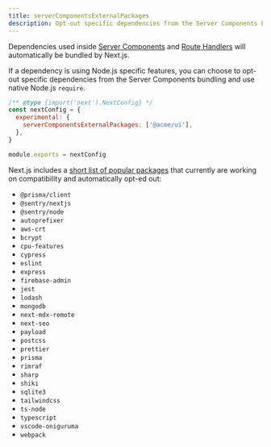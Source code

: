 ```yaml
---
title: serverComponentsExternalPackages
description: Opt-out specific dependencies from the Server Components bundling and use native Node.js `require`.
---
```


Dependencies used inside [Server Components](/docs/getting-started/react-essentials#server-components) and [Route Handlers](/docs/app/building-your-application/routing/router-handlers) will automatically be bundled by Next.js.

If a dependency is using Node.js specific features, you can choose to opt-out specific dependencies from the Server Components bundling and use native Node.js `require`.

```js filename="next.config.js"
/** @type {import('next').NextConfig} */
const nextConfig = {
  experimental: {
    serverComponentsExternalPackages: ['@acme/ui'],
  },
}

module.exports = nextConfig
```

Next.js includes a [short list of popular packages](https://github.com/vercel/next.js/blob/canary/packages/next/src/lib/server-external-packages.json) that currently are working on compatibility and automatically opt-ed out:

- `@prisma/client`
- `@sentry/nextjs`
- `@sentry/node`
- `autoprefixer`
- `aws-crt`
- `bcrypt`
- `cpu-features`
- `cypress`
- `eslint`
- `express`
- `firebase-admin`
- `jest`
- `lodash`
- `mongodb`
- `next-mdx-remote`
- `next-seo`
- `payload`
- `postcss`
- `prettier`
- `prisma`
- `rimraf`
- `sharp`
- `shiki`
- `sqlite3`
- `tailwindcss`
- `ts-node`
- `typescript`
- `vscode-oniguruma`
- `webpack`
